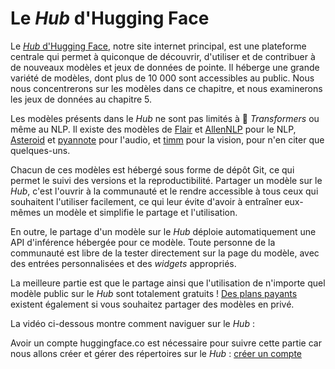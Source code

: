 # Le *Hub* d'Hugging Face

Le [*Hub* d'Hugging Face](https://huggingface.co/), notre site internet principal, est une plateforme centrale qui permet à quiconque de découvrir, d'utiliser et de contribuer à de nouveaux modèles et jeux de données de pointe. Il héberge une grande variété de modèles, dont plus de 10 000 sont accessibles au public. Nous nous concentrerons sur les modèles dans ce chapitre, et nous examinerons les jeux de données au chapitre 5.

Les modèles présents dans le *Hub* ne sont pas limités à 🤗 *Transformers* ou même au NLP. Il existe des modèles de [Flair](https://github.com/flairNLP/flair) et [AllenNLP](https://github.com/allenai/allennlp) pour le NLP, [Asteroid](https://github.com/asteroid-team/asteroid) et [pyannote](https://github.com/pyannote/pyannote-audio) pour l'audio, et [timm](https://github.com/rwightman/pytorch-image-models) pour la vision, pour n'en citer que quelques-uns. 

Chacun de ces modèles est hébergé sous forme de dépôt Git, ce qui permet le suivi des versions et la reproductibilité. Partager un modèle sur le *Hub*, c'est l'ouvrir à la communauté et le rendre accessible à tous ceux qui souhaitent l'utiliser facilement, ce qui leur évite d'avoir à entraîner eux-mêmes un modèle et simplifie le partage et l'utilisation. 

En outre, le partage d'un modèle sur le *Hub* déploie automatiquement une API d'inférence hébergée pour ce modèle. Toute personne de la communauté est libre de la tester directement sur la page du modèle, avec des entrées personnalisées et des *widgets* appropriés.

La meilleure partie est que le partage ainsi que l'utilisation de n'importe quel modèle public sur le *Hub* sont totalement gratuits ! [Des plans payants](https://huggingface.co/pricing) existent également si vous souhaitez partager des modèles en privé.

La vidéo ci-dessous montre comment naviguer sur le *Hub* :

<Youtube id="XvSGPZFEjDY"/>

Avoir un compte huggingface.co est nécessaire pour suivre cette partie car nous allons créer et gérer des répertoires sur le *Hub* : [créer un compte](https://huggingface.co/join)